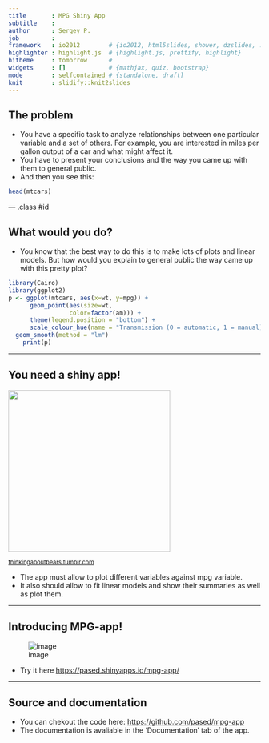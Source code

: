 ```yaml
---
title       : MPG Shiny App
subtitle    : 
author      : Sergey P.
job         : 
framework   : io2012        # {io2012, html5slides, shower, dzslides, ...}
highlighter : highlight.js  # {highlight.js, prettify, highlight}
hitheme     : tomorrow      # 
widgets     : []            # {mathjax, quiz, bootstrap}
mode        : selfcontained # {standalone, draft}
knit        : slidify::knit2slides
---
```


## The problem

- You have a specific task to analyze relationships between one particular variable and a set of others. For example, you are interested in miles per gallon output of a car and what might affect it. 
- You have to present your conclusions and the way you came up with them to general public.
- And then you see this:

```r
head(mtcars)
```


--- .class #id 

## What would you do?

- You know that the best way to do this is to make lots of plots and linear models. But how would you explain to general public the way came up with this pretty plot?

```r
library(Cairo)
library(ggplot2)
p <- ggplot(mtcars, aes(x=wt, y=mpg)) + 
      geom_point(aes(size=wt,
                 color=factor(am))) +
      theme(legend.position = "bottom") +
      scale_colour_hue(name = "Transmission (0 = automatic, 1 = manual)") + scale_size(name = "Weight (lb/1000)") +
  geom_smooth(method = "lm")
    print(p)
```

---

## You need a shiny app!
<img class=center src="http://40.media.tumblr.com/c0a592a6e36347554351404e50de519e/tumblr_no8mxbNVz61shtwfqo1_1280.jpg" height=323 />
<p class=left><small><a href="http://thinkingaboutbears.tumblr.com/image/118777229359">thinkingaboutbears.tumblr.com</a></small></p>

- The app must allow to plot different variables against mpg variable.
- It also should allow to fit linear models and show their summaries as well as plot them.

---

## Introducing MPG-app!

![image](pics/scr-1.png)

- Try it here [https://pased.shinyapps.io/mpg-app/](https://pased.shinyapps.io/mpg-app/)

---

## Source and documentation

- You can chekout the code here: [https://github.com/pased/mpg-app](https://github.com/pased/mpg-app)
- The documentation is avaliable in the 'Documentation' tab of the app.
